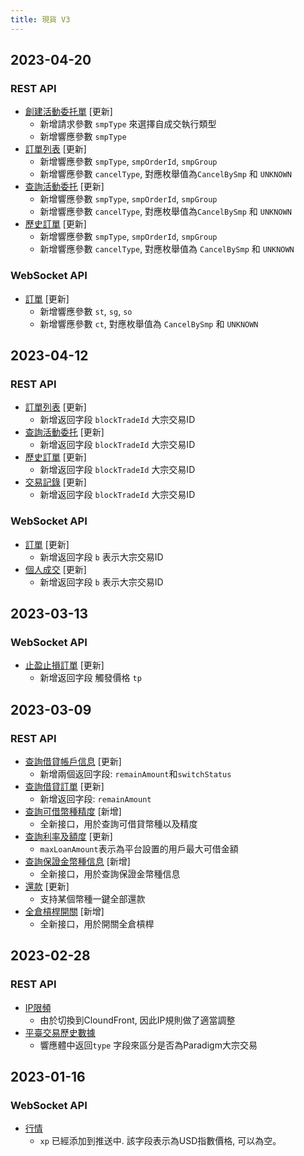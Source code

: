 ```yaml
---
title: 現貨 V3
---
```

## 2023-04-20
### REST API
- [創建活動委托單](../spot/trade/place-order) [更新]
    - 新增請求參數 `smpType` 來選擇自成交執行類型
    - 新增響應參數 `smpType`
- [訂單列表](../spot/trade/open-order) [更新]
    - 新增響應參數 `smpType`, `smpOrderId`, `smpGroup`
    - 新增響應參數 `cancelType`, 對應枚舉值為`CancelBySmp` 和 `UNKNOWN`
- [查詢活動委托](../spot/trade/get-order) [更新]
    - 新增響應參數 `smpType`, `smpOrderId`, `smpGroup`
    - 新增響應參數 `cancelType`, 對應枚舉值為`CancelBySmp` 和 `UNKNOWN`
- [歷史訂單](../spot/trade/order-history) [更新]
    - 新增響應參數 `smpType`, `smpOrderId`, `smpGroup`
    - 新增響應參數 `cancelType`, 對應枚舉值為 `CancelBySmp` 和 `UNKNOWN`

### WebSocket API
- [訂單](../spot/ws-private/order) [更新]
    - 新增響應參數 `st`, `sg`, `so`
    - 新增響應參數 `ct`, 對應枚舉值為 `CancelBySmp` 和 `UNKNOWN`

## 2023-04-12
### REST API
- [訂單列表](../spot/trade/open-order) [更新]
    - 新增返回字段 `blockTradeId` 大宗交易ID
- [查詢活動委托](../spot/trade/get-order) [更新]
    - 新增返回字段 `blockTradeId` 大宗交易ID
- [歷史訂單](../spot/trade/order-history) [更新]
    - 新增返回字段 `blockTradeId` 大宗交易ID
- [交易記錄](../spot/trade/my-trades) [更新]
    - 新增返回字段 `blockTradeId` 大宗交易ID

### WebSocket API
- [訂單](../spot/ws-private/order) [更新]
    - 新增返回字段 `b` 表示大宗交易ID
- [個人成交](../spot/ws-private/execution) [更新]
    - 新增返回字段 `b` 表示大宗交易ID

## 2023-03-13
### WebSocket API
- [止盈止損訂單](../spot/ws-private/stop-order) [更新]
    - 新增返回字段 觸發價格 `tp`

## 2023-03-09
### REST API
- [查詢借貸帳戶信息](../spot/margin/account) [更新]
    - 新增兩個返回字段: `remainAmount`和`switchStatus`
- [查詢借貸訂單](../spot/margin/borrow-history) [更新]
    - 新增返回字段: `remainAmount`
- [查詢可借幣種精度](../spot/margin/borrowable-coin) [新增]
    - 全新接口，用於查詢可借貸幣種以及精度
- [查詢利率及額度](../spot/margin/interest) [更新]
    - `maxLoanAmount`表示為平台設置的用戶最大可借金額
- [查詢保證金幣種信息](../spot/margin/margin-data) [新增]
    - 全新接口，用於查詢保證金幣種信息
- [還款](../spot/margin/repay) [更新]
    - 支持某個幣種一鍵全部還款
- [全倉槓桿開關](../spot/margin/toggle) [新增]
    - 全新接口，用於開關全倉槓桿

## 2023-02-28
### REST API
- [IP限頻](../spot/rate-limit#ip-rate-limit)
    - 由於切換到CloundFront, 因此IP規則做了適當調整
- [平臺交易歷史數據](../spot/public/recent-trade)
    - 響應體中返回`type` 字段來區分是否為Paradigm大宗交易

## 2023-01-16
### WebSocket API
- [行情](../spot/ws-public/ticker)
    - `xp` 已經添加到推送中. 該字段表示為USD指數價格, 可以為空。
